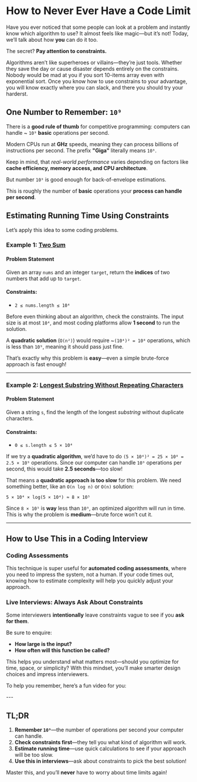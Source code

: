 
# How to Never Ever Have a Code Limit

Have you ever noticed that some people can look at a problem
 and instantly know which algorithm to use?
  It almost feels like magic—but it’s not!
   Today, we’ll talk about how **you** can do it too.

The secret? **Pay attention to constraints.**

Algorithms aren’t like superheroes or villains—they’re just tools. 
Whether they save the day or cause disaster depends entirely 
on the constrains. Nobody would be mad at you if you sort 10-items array even with exponential sort. 
 Once you know how to use constrains to your advantage, 
 you will know exactly where you can slack, and there you should try your harderst. 

## One Number to Remember: `10⁹`

There is a **good rule of thumb** for competitive programming:
 computers can handle ~ `10⁹` **basic** operations per second.

Modern CPUs run at **GHz** speeds, meaning they can process billions of instructions per second.
The prefix **"Giga"** literally means `10⁹`.

Keep in mind, that *real-world performance* varies depending on factors like **cache efficiency, memory access, and CPU architecture**.

But number `10⁹` is good enough for back-of-envelope estimations.

This is roughly the number of **basic** operations your **process can handle per second**. 

## Estimating Running Time Using Constraints

Let’s apply this idea to some coding problems.

### Example 1: [Two Sum](https://leetcode.com/problems/two-sum/description/)

#### Problem Statement
Given an array `nums` and an integer `target`, return the **indices** of two numbers that add up to `target`.

#### Constraints:
- `2 ≤ nums.length ≤ 10⁴`

Before even thinking about an algorithm, check the constraints. The input size is at most `10⁴`, and most coding platforms allow **1 second** to run the solution.

A **quadratic solution** (`O(n²)`) would require ~`(10⁴)² = 10⁸` operations, which is less than `10⁹`, meaning it should pass just fine.

That’s exactly why this problem is **easy**—even a simple brute-force approach is fast enough!

---

### Example 2: [Longest Substring Without Repeating Characters](https://leetcode.com/problems/longest-substring-without-repeating-characters/description/)

#### Problem Statement
Given a string `s`, find the length of the longest *substring* without duplicate characters.

#### Constraints:
- `0 ≤ s.length ≤ 5 × 10⁴`

If we try a **quadratic algorithm**, we’d have to do `(5 × 10⁴)² = 25 × 10⁸ = 2.5 × 10⁹` operations. Since our computer can handle `10⁹` operations per second, this would take **2.5 seconds**—too slow!

That means a **quadratic approach is too slow** for this problem. We need something better, like an `O(n log n)` or `O(n)` solution:


`5 × 10⁴ × log(5 × 10⁴) ≈ 8 × 10⁵`


Since `8 × 10⁵` is **way** less than `10⁹`, an optimized algorithm will run in time. This is why the problem is **medium**—brute force won’t cut it.

---

## How to Use This in a Coding Interview

### Coding Assessments
This technique is super useful for **automated coding assessments**, where you need to impress the system, not a human. If your code times out, knowing how to estimate complexity will help you quickly adjust your approach.

### Live Interviews: Always Ask About Constraints

Some interviewers **intentionally** leave constraints vague to see if you **ask for them**.

Be sure to enquire:

- **How large is the input?**
- **How often will this function be called?**

This helps you understand what matters most—should you optimize for time, space, or simplicity? With this mindset, you’ll make smarter design choices and impress interviewers.

To help you remember, here’s a fun video for you:

<YoutubeShort code="F0lzIjzoOmc"/>
---

## TL;DR
1. **Remember `10⁹`**—the number of operations per second your computer can handle.
2. **Check constraints first**—they tell you what kind of algorithm will work.
3. **Estimate running time**—use quick calculations to see if your approach will be too slow.
4. **Use this in interviews**—ask about constraints to pick the best solution!

Master this, and you’ll **never** have to worry about time limits again!
